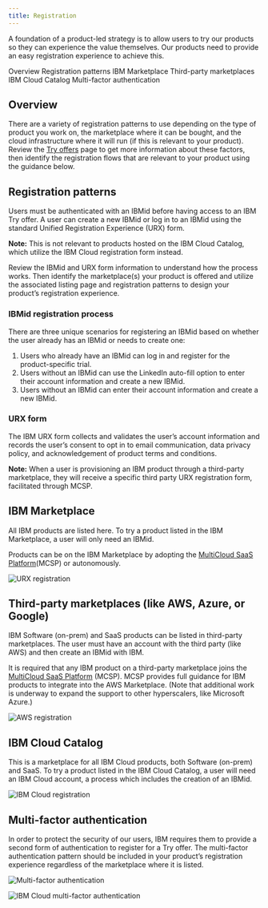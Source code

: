 ```yaml
---
title: Registration
---
```



<PageDescription>

A foundation of a product-led strategy is to allow users to try our products so they can experience the value themselves. Our products need to provide an easy registration experience to achieve this.

</PageDescription>

<AnchorLinks>
    <AnchorLink> Overview </AnchorLink>
    <AnchorLink> Registration patterns </AnchorLink>
    <AnchorLink> IBM Marketplace </AnchorLink>
    <AnchorLink> Third-party marketplaces </AnchorLink>
    <AnchorLink> IBM Cloud Catalog </AnchorLink>
    <AnchorLink> Multi-factor authentication </AnchorLink>
</AnchorLinks>


## Overview

There are a variety of registration patterns to use depending on the type of product you work on, the marketplace where it can be bought, and the cloud infrastructure where it will run (if this is relevant to your product). Review the [Try offers](https://pages.github.ibm.com/cdai-design/pal/saas-for-hyperscalers/overview) page to get more information about these factors, then identify the registration flows that are relevant to your product using the guidance below.

<MiniCard title="Try offers" href="/try-offers/overview">
</MiniCard>

## Registration patterns

Users must be authenticated with an IBMid before having access to an IBM Try offer. A user can create a new IBMid or log in to an IBMid using the standard Unified Registration Experience (URX) form.

<InlineNotification kind="info">

  **Note:** This is not relevant to products hosted on the IBM Cloud Catalog, which utilize the IBM Cloud registration form instead.

</InlineNotification>

Review the IBMid and URX form information to understand how the process works. Then identify the marketplace(s) your product is offered and utilize the associated listing page and registration patterns to design your product’s registration experience.

### IBMid registration process

There are three unique scenarios for registering an IBMid based on whether the user already has an IBMid or needs to create one:

1. Users who already have an IBMid can log in and register for the product-specific trial.
2. Users without an IBMid can use the LinkedIn auto-fill option to enter their account information and create a new IBMid.
3. Users without an IBMid can enter their account information and create a new IBMid.

### URX form

The IBM URX form collects and validates the user’s account information and records the user’s consent to opt in to email communication, data privacy policy, and acknowledgement of product terms and conditions. 

<InlineNotification kind="info">

**Note:** When a user is provisioning an IBM product through a third-party marketplace, they will receive a specific third party URX registration form, facilitated through MCSP.

</InlineNotification>

## IBM Marketplace

All IBM products are listed here. To try a product listed in the IBM Marketplace, a user will only need an IBMid. 

Products can be on the IBM Marketplace by adopting the [MultiCloud SaaS Platform](https://w3.ibm.com/w3publisher/multicloud-saas-platform)(MCSP) or autonomously. 

<Row className="image-card-group">

<Column colMd={3} colLg={3} noGutterSm>

<ImageCard 
sub-title="URX registration" 
sub-titleColor="dark" 
hoverColor="dark"
href="/patterns/registration/urx-registration">

![URX registration](/images/registration-overview/urx-form.png)
</ImageCard>

</Column>

</Row>


## Third-party marketplaces (like AWS, Azure, or Google)

IBM Software (on-prem) and SaaS products can be listed in third-party marketplaces. The user must have an account with the third party (like AWS) and then create an IBMid with IBM. 

It is required that any IBM product on a third-party marketplace joins the [MultiCloud SaaS Platform](https://w3.ibm.com/w3publisher/multicloud-saas-platform) (MCSP). MCSP provides full guidance for IBM products to integrate into the AWS Marketplace. (Note that additional work is underway to expand the support to other hyperscalers, like Microsoft Azure.)

<Row className="image-card-group">

<Column colMd={3} colLg={3} noGutterSm>

<ImageCard disabled aspectRatio="1:1" subTitle="AWS registration- coming soon">

![AWS registration](/images/registration-overview/aws-registration.png)

</ImageCard>

</Column>

</Row>

## IBM Cloud Catalog

This is a marketplace for all IBM Cloud products, both Software (on-prem) and SaaS. To try a product listed in the IBM Cloud Catalog, a user will need an IBM Cloud account, a process which includes the creation of an IBMid.

<Row className="image-card-group">

<Column colMd={3} colLg={3} noGutterSm>

<ImageCard 
sub-title="IBM Cloud registration" 
sub-titleColor="dark" 
hoverColor="dark"
href="/patterns/registration/ibm-cloud-registration">

![IBM Cloud registration](/images/registration-overview/ibm-cloud-registration.png)

</ImageCard>

</Column>

</Row>


## Multi-factor authentication

In order to protect the security of our users, IBM requires them to provide a second form of authentication to register for a Try offer. The multi-factor authentication pattern should be included in your product’s registration experience regardless of the marketplace where it is listed. 

<Row className="image-card-group">

<Column colMd={3} colLg={3} noGutterSm>

<ImageCard 
sub-title="Multi-factor authentication" 
sub-titleColor="dark" 
hoverColor="dark"
href="/patterns/registration/multi-factor-authentication-enrollment">

![Multi-factor authentication](/images/registration-overview/multi-factor-auth.png)
</ImageCard>

</Column>

<Column colMd={3} colLg={3} noGutterSm>

<ImageCard disabled aspectRatio="1:1" subTitle="IBM Cloud multi-factor authentication">

![IBM Cloud multi-factor authentication](/images/registration-overview/multi-factor-auth.png)

</ImageCard>

</Column>

</Row>